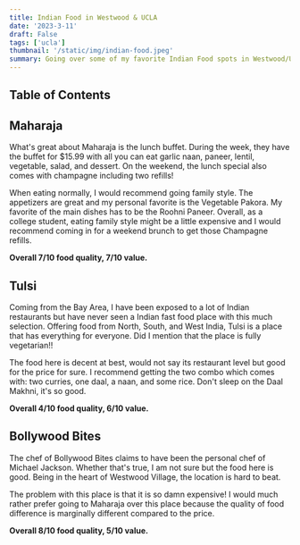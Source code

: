 ```yaml
---
title: Indian Food in Westwood & UCLA
date: '2023-3-11'
draft: False
tags: ['ucla']
thumbnail: '/static/img/indian-food.jpeg'
summary: Going over some of my favorite Indian Food spots in Westwood/UCLA.
---
```


## Table of Contents

<TOCInline toc={props.toc} exclude="Table of Contents" toHeading={5} />

## Maharaja

What's great about Maharaja is the lunch buffet. During the week, they have the buffet for $15.99 with all you can eat garlic naan, paneer, lentil, vegetable, salad, and dessert. On the weekend, the lunch special also comes with champagne including two refills!

When eating normally, I would recommend going family style. The appetizers are great and my personal favorite is the Vegetable Pakora. My favorite of the main dishes has to be the Roohni Paneer. Overall, as a college student, eating family style might be a little expensive and I would recommend coming in for a weekend brunch to get those Champagne refills.

**Overall 7/10 food quality, 7/10 value.**

## Tulsi

Coming from the Bay Area, I have been exposed to a lot of Indian restaurants but have never seen a Indian fast food place with this much selection. Offering food from North, South, and West India, Tulsi is a place that has everything for everyone. Did I mention that the place is fully vegetarian!!

The food here is decent at best, would not say its restaurant level but good for the price for sure. I recommend getting the two combo which comes with: two curries, one daal, a naan, and some rice. Don't sleep on the Daal Makhni, it's so good.

**Overall 4/10 food quality, 6/10 value.**

## Bollywood Bites

The chef of Bollywood Bites claims to have been the personal chef of Michael Jackson. Whether that's true, I am not sure but the food here is good. Being in the heart of Westwood Village, the location is hard to beat.

The problem with this place is that it is so damn expensive! I would much rather prefer going to Maharaja over this place because the quality of food difference is marginally different compared to the price.

**Overall 8/10 food quality, 5/10 value.**
